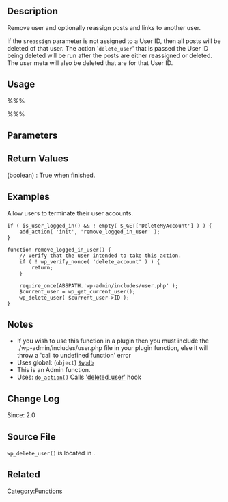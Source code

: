 {{Languages|
{{en|Function Reference/wp delete user}}
{{ja|Function Reference/wp delete user}}
}}
== Description ==
Remove user and optionally reassign posts and links to another user. 

If the <tt>$reassign</tt> parameter is not assigned to a User ID, then all posts will be deleted of that user. The action '<tt>delete_user</tt>' that is passed the User ID being deleted will be run after the posts are either reassigned or deleted. The user meta will also be deleted that are for that User ID.

== Usage ==
%%%<?php wp_delete_user( $id, $reassign ); ?>%%%

== Parameters ==
{{Parameter|$id|integer|User ID.}}
{{Parameter|$reassign|integer|Reassign posts and links to new User ID.|optional|null}}

== Return Values ==
; (boolean) : True when finished.

== Examples ==
Allow users to terminate their user accounts.

<pre>
if ( is_user_logged_in() && ! empty( $_GET['DeleteMyAccount'] ) ) {
	add_action( 'init', 'remove_logged_in_user' );
}

function remove_logged_in_user() {
	// Verify that the user intended to take this action.
	if ( ! wp_verify_nonce( 'delete_account' ) ) {
		return;
	}

	require_once(ABSPATH.'wp-admin/includes/user.php' );
	$current_user = wp_get_current_user();
	wp_delete_user( $current_user->ID );
}
</pre>

== Notes ==
* If you wish to use this function in a plugin then you must include the ./wp-admin/includes/user.php file in your plugin function, else it will throw a 'call to undefined function' error
* Uses global: (<tt>object</tt>) [[Class Reference/wpdb|<tt>$wpdb</tt>]]
* This is an Admin function.
* Uses: [[Function_Reference/do_action|<tt>do_action()</tt>]] Calls [[Plugin_API/Action_Reference/deleted_user|'deleted_user']] hook

== Change Log ==
Since: 2.0

== Source File ==

<tt>wp_delete_user()</tt> is located in {{Trac|wp-admin/includes/user.php}}.

== Related ==
<!--
    To Do:
    Need to find related functions.
    Need to create groups of functions and create templates to add them to a page quickly.
    Some functions may be related to many groups of functions.
-->

{{Tag Footer}}

[[Category:Functions]]
